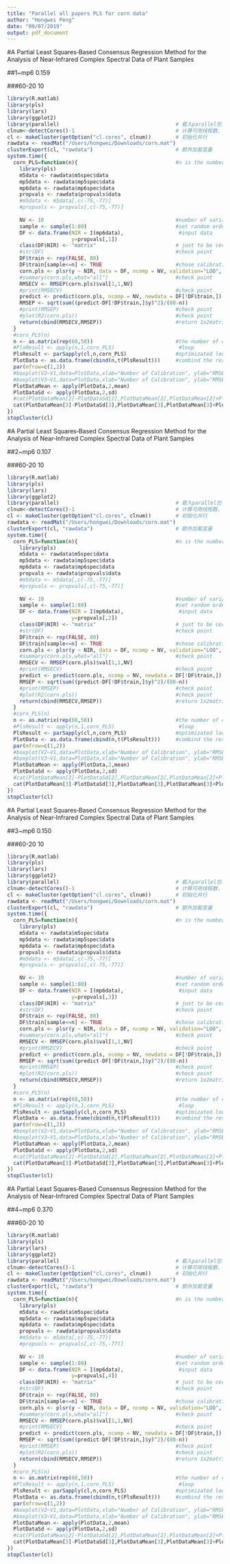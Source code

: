 ```yaml
---
title: "Parallel all papers PLS for corn data"
author: "Hongwei Peng"
date: "09/07/2019"
output: pdf_document
---
```


#A Partial Least Squares‐Based Consensus Regression Method for the Analysis of Near‐Infrared Complex Spectral Data of Plant Samples

##1~mp6 0.159

###60-20 10 



```r
library(R.matlab)
library(pls) 
library(lars)
library(ggplot2)
library(parallel)                                      # 载入parallel包
clnum<-detectCores()-1                                 # 计算可用线程数，并设置并行使用线程数
cl <- makeCluster(getOption("cl.cores", clnum))        # 初始化并行
rawdata <- readMat("/Users/hongwei/Downloads/corn.mat")
clusterExport(cl, "rawdata")                           # 额外加载变量
system.time({
  corn_PLS=function(n){                                #n is the number of calibration
    library(pls)
    m5data <- rawdata$m5spec$data
    mp5data <- rawdata$mp5spec$data
    mp6data <- rawdata$mp6spec$data
    propvals <- rawdata$propvals$data
    #m5data <- m5data[,c(-75,-77)]
    #propvals <- propvals[,c(-75,-77)]
    
    NV <- 10                                           #number of variables 
    sample <- sample(1:80)                             #set random order; the begin of reset order
    DF <- data.frame(NIR = I(mp6data),                  #input data
                     y=propvals[,1])
    class(DF$NIR) <- "matrix"                          # just to be certain, it was "AsIs"
    #str(DF)                                           #check point
    DF$train <- rep(FALSE, 80)
    DF$train[sample<=n] <- TRUE                        #chose calibration
    corn.pls <- plsr(y ~ NIR, data = DF, ncomp = NV, validation="LOO", jackknife = TRUE, subset = train)
    #summary(corn.pls,what="all")                      #check point
    RMSECV <- RMSEP(corn.pls)$val[1,1,NV]
    #print(RMSECV)                                     #check point
    predict <- predict(corn.pls, ncomp = NV, newdata = DF[!DF$train,])
    RMSEP <- sqrt(sum((predict-DF[!DF$train,]$y)^2)/(80-n))
    #print(RMSEP)                                      #check point
    #plot(R2(corn.pls))                                #check point
    return(cbind(RMSECV,RMSEP))                        #return 1x2matrix
  }
  #corn_PLS(n)
  n <- as.matrix(rep(60,50))                           #the number of calibration, rep(a:b,c): from a to b and repeat c. 
  #PlsResult <- apply(n,1,corn_PLS)                     #loop
  PlsResult <- parSapply(cl,n,corn_PLS)                #optimizated loop
  PlotData <- as.data.frame(cbind(n,t(PlsResult)))     #combind the results
  par(mfrow=c(1,2))
  #boxplot(V2~V1,data=PlotData,xlab="Number of Calibration", ylab="RMSECV",main="PLS")
  #boxplot(V3~V1,data=PlotData,xlab="Number of Calibration", ylab="RMSEP",main="PLS")
  PlotDataMean <- apply(PlotData,2,mean)
  PlotDataSd <- apply(PlotData,2,sd)
  #cat(PlotDataMean[2]-PlotDataSd[2],PlotDataMean[2],PlotDataMean[2]+PlotDataSd[2],"\n")
  cat(PlotDataMean[3]-PlotDataSd[3],PlotDataMean[3],PlotDataMean[3]+PlotDataSd[3],"\n")
})
stopCluster(cl)
```

#A Partial Least Squares‐Based Consensus Regression Method for the Analysis of Near‐Infrared Complex Spectral Data of Plant Samples

##2~mp6 0.107

###60-20 10

```r
library(R.matlab)
library(pls) 
library(lars)
library(ggplot2)
library(parallel)                                      # 载入parallel包
clnum<-detectCores()-1                                 # 计算可用线程数，并设置并行使用线程数
cl <- makeCluster(getOption("cl.cores", clnum))        # 初始化并行
rawdata <- readMat("/Users/hongwei/Downloads/corn.mat")
clusterExport(cl, "rawdata")                           # 额外加载变量
system.time({
  corn_PLS=function(n){                                #n is the number of calibration
    library(pls)
    m5data <- rawdata$m5spec$data
    mp5data <- rawdata$mp5spec$data
    mp6data <- rawdata$mp6spec$data
    propvals <- rawdata$propvals$data
    #m5data <- m5data[,c(-75,-77)]
    #propvals <- propvals[,c(-75,-77)]
    
    NV <- 10                                           #number of variables 
    sample <- sample(1:80)                             #set random order; the begin of reset order
    DF <- data.frame(NIR = I(mp6data),                  #input data
                     y=propvals[,2])
    class(DF$NIR) <- "matrix"                          # just to be certain, it was "AsIs"
    #str(DF)                                           #check point
    DF$train <- rep(FALSE, 80)
    DF$train[sample<=n] <- TRUE                        #chose calibration
    corn.pls <- plsr(y ~ NIR, data = DF, ncomp = NV, validation="LOO", jackknife = TRUE, subset = train)
    #summary(corn.pls,what="all")                      #check point
    RMSECV <- RMSEP(corn.pls)$val[1,1,NV]
    #print(RMSECV)                                     #check point
    predict <- predict(corn.pls, ncomp = NV, newdata = DF[!DF$train,])
    RMSEP <- sqrt(sum((predict-DF[!DF$train,]$y)^2)/(80-n))
    #print(RMSEP)                                      #check point
    #plot(R2(corn.pls))                                #check point
    return(cbind(RMSECV,RMSEP))                        #return 1x2matrix
  }
  #corn_PLS(n)
  n <- as.matrix(rep(60,50))                           #the number of calibration, rep(a:b,c): from a to b and repeat c. 
  #PlsResult <- apply(n,1,corn_PLS)                     #loop
  PlsResult <- parSapply(cl,n,corn_PLS)                #optimizated loop
  PlotData <- as.data.frame(cbind(n,t(PlsResult)))     #combind the results
  par(mfrow=c(1,2))
  #boxplot(V2~V1,data=PlotData,xlab="Number of Calibration", ylab="RMSECV",main="PLS")
  #boxplot(V3~V1,data=PlotData,xlab="Number of Calibration", ylab="RMSEP",main="PLS")
  PlotDataMean <- apply(PlotData,2,mean)
  PlotDataSd <- apply(PlotData,2,sd)
  #cat(PlotDataMean[2]-PlotDataSd[2],PlotDataMean[2],PlotDataMean[2]+PlotDataSd[2],"\n")
  cat(PlotDataMean[3]-PlotDataSd[3],PlotDataMean[3],PlotDataMean[3]+PlotDataSd[3],"\n")
})
stopCluster(cl)
```


#A Partial Least Squares‐Based Consensus Regression Method for the Analysis of Near‐Infrared Complex Spectral Data of Plant Samples

##3~mp6 0.150

###60-20 10

```r
library(R.matlab)
library(pls) 
library(lars)
library(ggplot2)
library(parallel)                                      # 载入parallel包
clnum<-detectCores()-1                                 # 计算可用线程数，并设置并行使用线程数
cl <- makeCluster(getOption("cl.cores", clnum))        # 初始化并行
rawdata <- readMat("/Users/hongwei/Downloads/corn.mat")
clusterExport(cl, "rawdata")                           # 额外加载变量
system.time({
  corn_PLS=function(n){                                #n is the number of calibration
    library(pls)
    m5data <- rawdata$m5spec$data
    mp5data <- rawdata$mp5spec$data
    mp6data <- rawdata$mp6spec$data
    propvals <- rawdata$propvals$data
    #m5data <- m5data[,c(-75,-77)]
    #propvals <- propvals[,c(-75,-77)]
    
    NV <- 10                                           #number of variables 
    sample <- sample(1:80)                             #set random order; the begin of reset order
    DF <- data.frame(NIR = I(mp6data),                  #input data
                     y=propvals[,3])
    class(DF$NIR) <- "matrix"                          # just to be certain, it was "AsIs"
    #str(DF)                                           #check point
    DF$train <- rep(FALSE, 80)
    DF$train[sample<=n] <- TRUE                        #chose calibration
    corn.pls <- plsr(y ~ NIR, data = DF, ncomp = NV, validation="LOO", jackknife = TRUE, subset = train)
    #summary(corn.pls,what="all")                      #check point
    RMSECV <- RMSEP(corn.pls)$val[1,1,NV]
    #print(RMSECV)                                     #check point
    predict <- predict(corn.pls, ncomp = NV, newdata = DF[!DF$train,])
    RMSEP <- sqrt(sum((predict-DF[!DF$train,]$y)^2)/(80-n))
    #print(RMSEP)                                      #check point
    #plot(R2(corn.pls))                                #check point
    return(cbind(RMSECV,RMSEP))                        #return 1x2matrix
  }
  #corn_PLS(n)
  n <- as.matrix(rep(60,50))                           #the number of calibration, rep(a:b,c): from a to b and repeat c. 
  #PlsResult <- apply(n,1,corn_PLS)                     #loop
  PlsResult <- parSapply(cl,n,corn_PLS)                #optimizated loop
  PlotData <- as.data.frame(cbind(n,t(PlsResult)))     #combind the results
  par(mfrow=c(1,2))
  #boxplot(V2~V1,data=PlotData,xlab="Number of Calibration", ylab="RMSECV",main="PLS")
  #boxplot(V3~V1,data=PlotData,xlab="Number of Calibration", ylab="RMSEP",main="PLS")
  PlotDataMean <- apply(PlotData,2,mean)
  PlotDataSd <- apply(PlotData,2,sd)
  #cat(PlotDataMean[2]-PlotDataSd[2],PlotDataMean[2],PlotDataMean[2]+PlotDataSd[2],"\n")
  cat(PlotDataMean[3]-PlotDataSd[3],PlotDataMean[3],PlotDataMean[3]+PlotDataSd[3],"\n")
})
stopCluster(cl)
```

#A Partial Least Squares‐Based Consensus Regression Method for the Analysis of Near‐Infrared Complex Spectral Data of Plant Samples

##4~mp6 0.370

###60-20 10

```r
library(R.matlab)
library(pls) 
library(lars)
library(ggplot2)
library(parallel)                                      # 载入parallel包
clnum<-detectCores()-1                                 # 计算可用线程数，并设置并行使用线程数
cl <- makeCluster(getOption("cl.cores", clnum))        # 初始化并行
rawdata <- readMat("/Users/hongwei/Downloads/corn.mat")
clusterExport(cl, "rawdata")                           # 额外加载变量
system.time({
  corn_PLS=function(n){                                #n is the number of calibration
    library(pls)
    m5data <- rawdata$m5spec$data
    mp5data <- rawdata$mp5spec$data
    mp6data <- rawdata$mp6spec$data
    propvals <- rawdata$propvals$data
    #m5data <- m5data[,c(-75,-77)]
    #propvals <- propvals[,c(-75,-77)]
    
    NV <- 10                                           #number of variables 
    sample <- sample(1:80)                             #set random order; the begin of reset order
    DF <- data.frame(NIR = I(mp6data),                  #input data
                     y=propvals[,4])
    class(DF$NIR) <- "matrix"                          # just to be certain, it was "AsIs"
    #str(DF)                                           #check point
    DF$train <- rep(FALSE, 80)
    DF$train[sample<=n] <- TRUE                        #chose calibration
    corn.pls <- plsr(y ~ NIR, data = DF, ncomp = NV, validation="LOO", jackknife = TRUE, subset = train)
    #summary(corn.pls,what="all")                      #check point
    RMSECV <- RMSEP(corn.pls)$val[1,1,NV]
    #print(RMSECV)                                     #check point
    predict <- predict(corn.pls, ncomp = NV, newdata = DF[!DF$train,])
    RMSEP <- sqrt(sum((predict-DF[!DF$train,]$y)^2)/(80-n))
    #print(RMSEP)                                      #check point
    #plot(R2(corn.pls))                                #check point
    return(cbind(RMSECV,RMSEP))                        #return 1x2matrix
  }
  #corn_PLS(n)
  n <- as.matrix(rep(60,50))                           #the number of calibration, rep(a:b,c): from a to b and repeat c. 
  #PlsResult <- apply(n,1,corn_PLS)                     #loop
  PlsResult <- parSapply(cl,n,corn_PLS)                #optimizated loop
  PlotData <- as.data.frame(cbind(n,t(PlsResult)))     #combind the results
  par(mfrow=c(1,2))
  #boxplot(V2~V1,data=PlotData,xlab="Number of Calibration", ylab="RMSECV",main="PLS")
  #boxplot(V3~V1,data=PlotData,xlab="Number of Calibration", ylab="RMSEP",main="PLS")
  PlotDataMean <- apply(PlotData,2,mean)
  PlotDataSd <- apply(PlotData,2,sd)
  #cat(PlotDataMean[2]-PlotDataSd[2],PlotDataMean[2],PlotDataMean[2]+PlotDataSd[2],"\n")
  cat(PlotDataMean[3]-PlotDataSd[3],PlotDataMean[3],PlotDataMean[3]+PlotDataSd[3],"\n")
})
stopCluster(cl)
```

